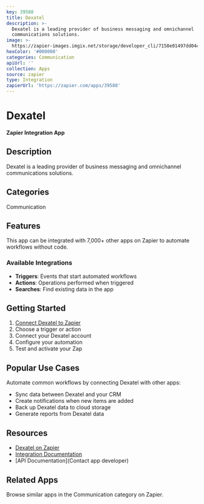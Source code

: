 ```yaml
---
key: 39588
title: Dexatel
description: >-
  Dexatel is a leading provider of business messaging and omnichannel
  communications solutions.
image: >-
  https://zapier-images.imgix.net/storage/developer_cli/7150e01497dd04cd88ffda2c2d2acca5.png?auto=format%2Ccompress&ixlib=python-3.0.0&q=50
hexColor: '#000000'
categories: Communication
apiUrl: ''
collection: Apps
source: zapier
type: Integration
zapierUrl: 'https://zapier.com/apps/39588'
---
```

# Dexatel

**Zapier Integration App**

## Description

Dexatel is a leading provider of business messaging and omnichannel communications solutions.

## Categories

Communication

## Features

This app can be integrated with 7,000+ other apps on Zapier to automate workflows without code.

### Available Integrations

- **Triggers**: Events that start automated workflows
- **Actions**: Operations performed when triggered
- **Searches**: Find existing data in the app

## Getting Started

1. [Connect Dexatel to Zapier](https://zapier.com/apps/39588)
2. Choose a trigger or action
3. Connect your Dexatel account
4. Configure your automation
5. Test and activate your Zap

## Popular Use Cases

Automate common workflows by connecting Dexatel with other apps:

- Sync data between Dexatel and your CRM
- Create notifications when new items are added
- Back up Dexatel data to cloud storage
- Generate reports from Dexatel data

## Resources

- [Dexatel on Zapier](https://zapier.com/apps/39588)
- [Integration Documentation](https://zapier.com/apps/39588/integrations)
- [API Documentation](Contact app developer)

## Related Apps

Browse similar apps in the Communication category on Zapier.
